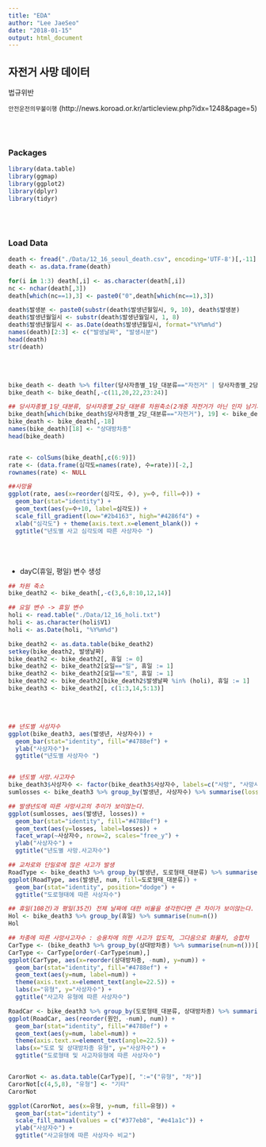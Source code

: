 ```yaml
---
title: "EDA"
author: "Lee JaeSeo"
date: "2018-01-15"
output: html_document
---
```


## 자전거 사망 데이터

법규위반 

`안전운전의무불이행` (http://news.koroad.or.kr/articleview.php?idx=1248&page=5)

<br>
<br>

### Packages
```r
library(data.table)
library(ggmap)
library(ggplot2)
library(dplyr)
library(tidyr)
```

<br>
<br>

### Load Data
```r
death <- fread("./Data/12_16_seoul_death.csv", encoding='UTF-8')[,-11]
death <- as.data.frame(death)

for(i in 1:3) death[,i] <- as.character(death[,i])
nc <- nchar(death[,3])
death[which(nc==1),3] <- paste0("0",death[which(nc==1),3])

death$발생분 <- paste0(substr(death$발생년월일시, 9, 10), death$발생분)
death$발생년월일시 <- substr(death$발생년월일시, 1, 8)
death$발생년월일시 <- as.Date(death$발생년월일시, format="%Y%m%d")
names(death)[2:3] <- c("발생날짜", "발생시분")
head(death)
str(death)
```

<br>
<br>

```r
bike_death <- death %>% filter(당사자종별_1당_대분류=="자전거" | 당사자종별_2당_대분류=="자전거")
bike_death <- bike_death[,-c(11,20,22,23:24)]

## 당사자종별_1당_대분류, 당사자종별_2당_대분류 차원축소(2개중 자전거가 아닌 인자 남기기)
bike_death[which(bike_death$당사자종별_2당_대분류=="자전거"), 19] <- bike_death[which(bike_death$당사자종별_2당_대분류=="자전거"), 18]
bike_death <- bike_death[,-18]
names(bike_death)[18] <- "상대방차종"
head(bike_death)


rate <- colSums(bike_death[,c(6:9)])
rate <- (data.frame(심각도=names(rate), 수=rate))[-2,]
rownames(rate) <- NULL

##사망율
ggplot(rate, aes(x=reorder(심각도, 수), y=수, fill=수)) +
  geom_bar(stat="identity") +
  geom_text(aes(y=수+10, label=심각도)) +
  scale_fill_gradient(low="#2b4163", high="#4286f4") +
  xlab("심각도") + theme(axis.text.x=element_blank()) +
  ggtitle("년도별 사고 심각도에 따른 사상자수 ")
```

<br>
<br>

* dayC(휴일, 평일) 변수 생성
```r
## 차원 축소
bike_death2 <- bike_death[,-c(3,6,8:10,12,14)]

## 요일 변수 -> 휴일 변수
holi <- read.table("./Data/12_16_holi.txt")
holi <- as.character(holi$V1)
holi <- as.Date(holi, "%Y%m%d")

bike_death2 <- as.data.table(bike_death2)
setkey(bike_death2, 발생날짜)
bike_death2 <- bike_death2[, 휴일 := 0]
bike_death2 <- bike_death2[요일=="일", 휴일 := 1]
bike_death2 <- bike_death2[요일=="토", 휴일 := 1]
bike_death2 <- bike_death2[bike_death2$발생날짜 %in% (holi), 휴일 := 1]
bike_death3 <- bike_death2[, c(1:3,14,5:13)]
```

<br>
<br>

```r
## 년도별 사상자수
ggplot(bike_death3, aes(발생년, 사상자수)) +
  geom_bar(stat="identity", fill="#4788ef") +
  ylab("사상자수")+
  ggtitle("년도별 사상자수 ")


## 년도별 사망.사고자수
bike_death3$사상자수 <- factor(bike_death3$사상자수, labels=c("사망", "사망사고"))
sumlosses <- bike_death3 %>% group_by(발생년, 사상자수) %>% summarise(losses=sum(as.numeric(사상자수)))

## 발생년도에 따른 사망사고의 추이가 보이않는다.
ggplot(sumlosses, aes(발생년, losses)) +
  geom_bar(stat="identity", fill="#4788ef") +
  geom_text(aes(y=losses, label=losses)) +
  facet_wrap(~사상자수, nrow=2, scales="free_y") +
  ylab("사상자수") +
  ggtitle("년도별 사망.사고자수")

## 교차로와 단일로에 많은 사고가 발생
RoadType <- bike_death3 %>% group_by(발생년, 도로형태_대분류) %>% summarise(num=n())
ggplot(RoadType, aes(발생년, num, fill=도로형태_대분류)) +
  geom_bar(stat="identity", position="dodge") +
  ggtitle("도로형태에 따른 사상자수")

## 휴일(108건)과 평일(35건) 전체 날짜에 대한 비율을 생각한다면 큰 차이가 보이않는다.
Hol <- bike_death3 %>% group_by(휴일) %>% summarise(num=n())
Hol

## 차종에 따른 사망사고자수 : 승용차에 의한 사고가 압도적, 그다음으로 화물차, 승합차
CarType <- (bike_death3 %>% group_by(상대방차종) %>% summarise(num=n()))[-1,]
CarType <- CarType[order(-CarType$num),]
ggplot(CarType, aes(x=reorder(상대방차종, -num), y=num)) +
  geom_bar(stat="identity", fill="#4788ef") +
  geom_text(aes(y=num, label=num)) +
  theme(axis.text.x=element_text(angle=22.5)) +
  labs(x="유형", y="사상자수") +
  ggtitle("사고자 유형에 따른 사상자수")

RoadCar <- bike_death3 %>% group_by(도로형태_대분류, 상대방차종) %>% summarise(num=n()) %>% arrange(desc(num)) %>% unite(원인, c(도로형태_대분류, 상대방차종))
ggplot(RoadCar, aes(reorder(원인, -num), num)) +
  geom_bar(stat="identity", fill="#4788ef") +
  geom_text(aes(y=num, label=num)) +
  theme(axis.text.x=element_text(angle=22.5)) +
  labs(x="도로 및 상대방차종 유형", y="사상자수") +
  ggtitle("도로형태 및 사고자유형에 따른 사상자수")


CarorNot <- as.data.table(CarType)[, ":="("유형", "차")]
CarorNot[c(4,5,8), "유형"] <- "기타"
CarorNot

ggplot(CarorNot, aes(x=유형, y=num, fill=유형)) +
  geom_bar(stat="identity") +
  scale_fill_manual(values = c("#377eb8", "#e41a1c")) +
  ylab("사상자수") +
  ggtitle("사고유형에 따른 사상자수 비교")

```






